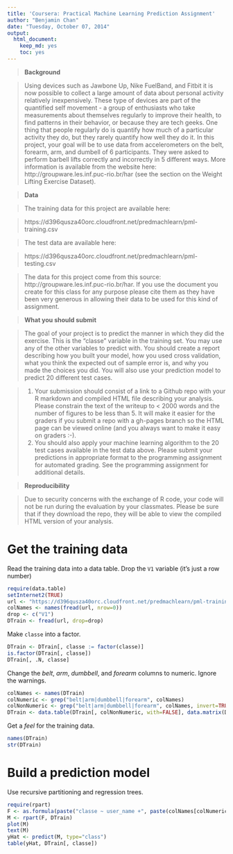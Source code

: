 ```yaml
---
title: 'Coursera: Practical Machine Learning Prediction Assignment'
author: "Benjamin Chan"
date: "Tuesday, October 07, 2014"
output:
  html_document:
    keep_md: yes
    toc: yes
---
```



> **Background**

> Using devices such as Jawbone Up, Nike FuelBand, and Fitbit it is now possible to collect a large amount of data about personal activity relatively inexpensively. These type of devices are part of the quantified self movement - a group of enthusiasts who take measurements about themselves regularly to improve their health, to find patterns in their behavior, or because they are tech geeks. One thing that people regularly do is quantify how much of a particular activity they do, but they rarely quantify how well they do it. In this project, your goal will be to use data from accelerometers on the belt, forearm, arm, and dumbell of 6 participants. They were asked to perform barbell lifts correctly and incorrectly in 5 different ways. More information is available from the website here: http://groupware.les.inf.puc-rio.br/har (see the section on the Weight Lifting Exercise Dataset). 


> **Data **

> The training data for this project are available here: 

> https://d396qusza40orc.cloudfront.net/predmachlearn/pml-training.csv

> The test data are available here: 

> https://d396qusza40orc.cloudfront.net/predmachlearn/pml-testing.csv

> The data for this project come from this source: http://groupware.les.inf.puc-rio.br/har. If you use the document you create for this class for any purpose please cite them as they have been very generous in allowing their data to be used for this kind of assignment. 

> **What you should submit**

> The goal of your project is to predict the manner in which they did the exercise. This is the "classe" variable in the training set. You may use any of the other variables to predict with. You should create a report describing how you built your model, how you used cross validation, what you think the expected out of sample error is, and why you made the choices you did. You will also use your prediction model to predict 20 different test cases. 

> 1. Your submission should consist of a link to a Github repo with your R markdown and compiled HTML file describing your analysis. Please constrain the text of the writeup to < 2000 words and the number of figures to be less than 5. It will make it easier for the graders if you submit a repo with a gh-pages branch so the HTML page can be viewed online (and you always want to make it easy on graders :-).
> 2. You should also apply your machine learning algorithm to the 20 test cases available in the test data above. Please submit your predictions in appropriate format to the programming assignment for automated grading. See the programming assignment for additional details. 

> **Reproducibility **

> Due to security concerns with the exchange of R code, your code will not be run during the evaluation by your classmates. Please be sure that if they download the repo, they will be able to view the compiled HTML version of your analysis. 


# Get the training data

Read the training data into a data table.
Drop the `V1` variable (it's just a row number)

```r
require(data.table)
setInternet2(TRUE)
url <- "https://d396qusza40orc.cloudfront.net/predmachlearn/pml-training.csv"
colNames <- names(fread(url, nrow=0))
drop <- c("V1")
DTrain <- fread(url, drop=drop)
```

Make `classe` into a factor.

```r
DTrain <- DTrain[, classe := factor(classe)]
is.factor(DTrain[, classe])
DTrain[, .N, classe]
```

Change the *belt*, *arm*, *dumbbell*, and *forearm* columns to numeric.
Ignore the warnings.

```r
colNames <- names(DTrain)
colNumeric <- grep("belt|arm|dumbbell|forearm", colNames)
colNonNumeric <- grep("belt|arm|dumbbell|forearm", colNames, invert=TRUE)
DTrain <- data.table(DTrain[, colNonNumeric, with=FALSE], data.matrix(DTrain[, colNumeric, with=FALSE]))
```

Get a *feel* for the training data.

```r
names(DTrain)
str(DTrain)
```


# Build a prediction model

Use recursive partitioning and regression trees.

```r
require(rpart)
F <- as.formula(paste("classe ~ user_name +", paste(colNames[colNumeric], collapse="+")))
M <- rpart(F, DTrain)
plot(M)
text(M)
yHat <- predict(M, type="class")
table(yHat, DTrain[, classe])
```
